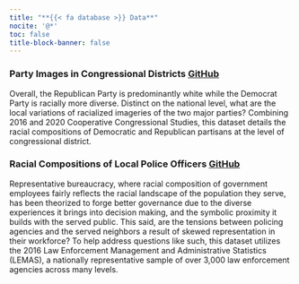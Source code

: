 ```yaml
---
title: "**{{< fa database >}} Data**"
nocite: '@*'
toc: false
title-block-banner: false
---
```


### **Party Images in Congressional Districts [GitHub](https://dataverse.harvard.edu){.btn .btn-info .btn-sm role="button"}**

Overall, the Republican Party is predominantly white while the Democrat Party is racially more diverse. Distinct on the national level, what are the local variations of racialized imageries of the two major parties? Combining 2016 and 2020 Cooperative Congressional Studies, this dataset details the racial compositions of Democratic and Republican partisans at the level of congressional district.

<!-- For each congressional district, I break up its Republican and Democratic partisans by four racial groups: non-Hispanic whites, Hispanics, blacks, and others. Considering the fact that racial composition of any party in a district is generally conditioned by racial structure of the local population, I match this dataset with American Community Survey five-year statistics on district-level racial demographics. Additional codes that connect observations to the shape files of congressional districts are also provided so that users can conveniently visualize the geographic pattern of party imageries across the United States. -->

### **Racial Compositions of Local Police Officers [GitHub](https://dataverse.harvard.edu){.btn .btn-info .btn-sm role="button"}**

Representative bureaucracy, where racial composition of government employees fairly reflects the racial landscape of the population they serve, has been theorized to forge better governance due to the diverse experiences it brings into decision making, and the symbolic proximity it builds with the served public. This said, are the tensions between policing agencies and the served neighbors a result of skewed representation in their workforce? To help address questions like such, this dataset utilizes the 2016 Law Enforcement Management and Administrative Statistics (LEMAS), a nationally representative sample of over 3,000 law enforcement agencies across many levels.

<!-- I aggregate its race-gender count of police officers at the agency level, calculate the shares of each racial group (non-Hispanic white/Hispanic/black/other), and finally measure the quality of descriptive representation by merging police agencies with the ACS demographic statistics of the places they serve. Representation of a racial group within an agency is measured by the difference between its share in police officers and its percentage in local population. Additional `R` codes that helps to visualize the spatial distribution of the departments sampled are also provided. -->
